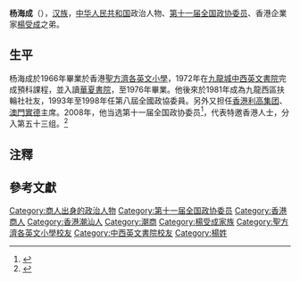 '''杨海成'''（{{bd|1954年|6月13日|}}）{{noteTag|name=香港人名錄|關於楊海成出生日期、學歷背景以及社會服務的資料出自1994年由盧子健和何安達所著的《香港人名錄》（天地圖書出版）第508頁。}}，[[汉族|汉族]]，[[中华人民共和国|中华人民共和国]]政治人物、[[第十一届全国政协委员|第十一届全国政协委员]]、香港企業家[[楊受成|楊受成]]之弟。

==生平==
杨海成於1966年畢業於香港[[聖方濟各英文小學|聖方濟各英文小學]]{{noteTag|name=香港人名錄}}，1972年在[[九龍城|九龍城]][[中西英文書院|中西英文書院]]完成預科課程{{noteTag|name=香港人名錄}}，並入讀[[華夏書院|華夏書院]]，至1976年畢業{{noteTag|name=香港人名錄}}。他後來於1981年成為九龍西區扶輪社社友{{noteTag|name=香港人名錄}}，1993年至1998年任第八屆全國政協委員{{noteTag|name=香港人名錄}}。另外又担任[[香港利高集团|香港利高集团]]、[[澳門實德|澳門實德]]主席。2008年，他当选第十一届全国政协委员<ref>{{cite news|title=第十一届全国政协委员名单|url=http://www.indaa.com.cn/zt/2009qglh/zxzs/200903/t20090303_127573.html|accessdate=2013-04-09|newspaper=新华社北京1月25日电 中国人民政治协商会议第十一届全国委员会委员名单(共2237人，2008年1月25日政协第十届全国委员会常务委员会第二十次会议通过)|date=2008年1月25日|deadurl=yes|archiveurl=https://web.archive.org/web/20130928014403/http://www.indaa.com.cn/zt/2009qglh/zxzs/200903/t20090303_127573.html|archivedate=2013年9月28日|df=}}</ref>，代表特邀香港人士，分入第五十三组。<ref>{{cite news|title=全国政协信息-杨海成|url=http://www.cppcc.gov.cn/CMS/wylibary/showJcwyxtInfoWylibary.action?tabJcwyxt.guid=11W0019110&wytype=wjwy|accessdate=2013-04-11|newspaper=全国政协委员会|archive-date=2019-08-12|archive-url=https://web.archive.org/web/20190812092146/http://www.cppcc.gov.cn/CMS/wylibary/showJcwyxtInfoWylibary.action?tabJcwyxt.guid=11W0019110&wytype=wjwy|dead-url=no}}</ref>

==注釋==
{{noteFoot}}

==參考文獻==
{{reflist}}

{{中国政治人物小作品}}

{{Authority control}}
{{DEFAULTSORT:Y}}

[[Category:商人出身的政治人物|Category:商人出身的政治人物]]
[[Category:第十一届全国政协委员|Category:第十一届全国政协委员]]
[[Category:香港商人|Category:香港商人]]
[[Category:香港潮汕人|Category:香港潮汕人]]
[[Category:潮商|Category:潮商]]
[[Category:楊受成家族|Category:楊受成家族]]
[[Category:聖方濟各英文小學校友|Category:聖方濟各英文小學校友]]
[[Category:中西英文書院校友|Category:中西英文書院校友]]
[[Category:楊姓|Category:楊姓]]